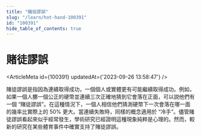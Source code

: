 ```yaml
---
title: "賭徒謬誤"
slug: "/learn/hot-hand-100391"
id: "100391"
hide_table_of_contents: true
---
```



# 賭徒謬誤

<ArticleMeta id={100391} updatedAt={'2023-09-26 13:58:47'} />
<div className='border-solid border-b border-t-0 my-4 border-[var(--ifm-color-gray-300)]' />

賭徒謬誤是指因為連續取得成功，一個個人或實體更有可能繼續取得成功。例如，如果一個人擲一個公正的硬幣並連續三次正確地猜到它會落在正面，可以説他們有一個 “賭徒謬誤”。在這種情況下，一個人相信他們猜測硬幣下一次會落在哪一面的幾率比實際上的 50% 更大。當連續失敗時，同樣的概念適用於 “冷手”。儘管賭徒謬誤看起來似乎經常發生，學術研究已經證明這種現象純粹是心理的。然而，較新的研究在某些體育事件中確實支持了賭徒謬誤。

